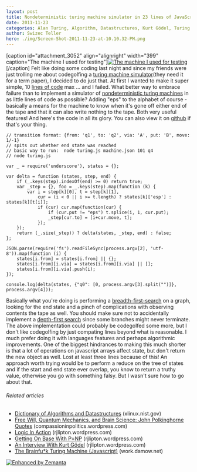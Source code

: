 ```yaml
---
layout: post
title: Nondeterministic turing machine simulator in 23 lines of JavaScript
date: 2011-11-23
categories: Alan Turing, Algorithm, Datastructures, Kurt Gödel, Turing machine
author: Swizec Teller
hero: ./img/Screen-Shot-2011-11-23-at-10.10.32-PM.png
---
```


\[caption id="attachment_3052" align="alignright" width="399" caption="The machine I used for testing"][![The machine I used for testing](http://swizec.com/blog/wp-content/uploads/2011/11/Screen-Shot-2011-11-23-at-10.10.32-PM.png "The machine I used for testing")](./img/Screen-Shot-2011-11-23-at-10.10.32-PM.png)\[/caption] Felt like doing some coding last night and since my friends were just trolling me about codegolfing a [turing machine simulator](http://en.wikipedia.org/wiki/Turing_machine "Turing machine")(they need it for a term paper), I decided to do just that. At first I wanted to make it super simple, 10 [lines of code](http://en.wikipedia.org/wiki/Source_lines_of_code "Source lines of code") max ... and I failed. What better way to embrace failure than to implement a simulator of [nondeterministic turing machines](http://en.wikipedia.org/wiki/Non-deterministic_Turing_machine "Non-deterministic Turing machine") in as little lines of code as possible? Adding "eps" to the alphabet of course - basically a means for the machine to know when it's gone off either end of the tape and that it can also write nothing to the tape. Both very useful features! And here's the code in all its glory. You can also view it on [github](https://github.com/Swizec/random-coding/blob/master/turing.js) if that's your thing.

    // transition format: {from: 'q1', to: 'q2', via: 'A', put: 'B', move: 1/-1}
    // spits out whether end state was reached
    // basic way to run:  node turing.js machine.json 101 q4
    // node turing.js   

    var _ = require('underscore'), states = {};

    var delta = function (states, step, end) {
        if (_.keys(step).indexOf(end) >= 0) return true;
        var _step = {}, foo = _.keys(step).map(function (k) {
            var i = step[k][0], t = step[k][1],
                cur = (i < 0 || i >= t.length) ? states[k]['esp'] :  states[k][t[i]];
                if (cur) cur.map(function(cur) {
                    if (cur.put != "eps") t.splice(i, 1, cur.put);
                    _step[cur.to] = [i+cur.move, t];
                });
        });
        return (_.size(_step)) ? delta(states, _step, end) : false;
    };

    JSON.parse(require('fs').readFileSync(process.argv[2], 'utf-8')).map(function (i) {
        states[i.from] = states[i.from] || {};
        states[i.from][i.via] = states[i.from][i.via] || [];
        states[i.from][i.via].push(i);
    });

    console.log(delta(states, {"q0": [0, process.argv[3].split("")]}, process.argv[4]));

Basically what you're doing is performing a [breadth-first-search](http://en.wikipedia.org/wiki/Breadth-first_search "Breadth-first search") on a graph, looking for the end state and a pinch of complications with observing contents the tape as well. You should make sure not to accidentally implement a [depth-first search](http://en.wikipedia.org/wiki/Depth-first_search "Depth-first search") since some branches might never terminate. The above implementation could probably be codegolfed some more, but I don't like codegolfing by just compating lines beyond what is reasonable. I much prefer doing it with languages features and perhaps algorithmic improvements. One of the biggest hindrances to making this much shorter is that a lot of operations on javascript arrays affect state, but don't return the new object as well. Lost at least three lines because of this! An approach worth trying would be to perform a reduce on the tree of states and if the start and end state ever overlap, you know to return a truthy value, otherwise you go with something falsy. But I wasn't sure how to go about that.

###### Related articles

-   [Dictionary of Algorithms and Datastructures](http://xlinux.nist.gov/dads//) (xlinux.nist.gov)
-   [Free Will, Quantum Mechanics, and Brain Science: John Polkinghorne Quotes](http://compassioninpolitics.wordpress.com/2011/09/29/free-will-quantum-theory-and-brain-science/) (compassioninpolitics.wordpress.com)
-   [Logic In Action](http://rjlipton.wordpress.com/2011/07/28/logic-in-action/) (rjlipton.wordpress.com)
-   [Getting On Base With P=NP](http://rjlipton.wordpress.com/2011/07/04/getting-on-base-with-pnp/) (rjlipton.wordpress.com)
-   [An Interview With Kurt Gödel](http://rjlipton.wordpress.com/2011/10/31/an-interview-with-kurt-gdel/) (rjlipton.wordpress.com)
-   [The Brainfu\*k Turing Machine (Javascript)](http://work.damow.net/random/bf-turing/) (work.damow.net)

[![Enhanced by Zemanta](http://img.zemanta.com/zemified_e.png?x-id=c89197ff-e3d0-4791-867f-053288550625)](http://www.zemanta.com/ "Enhanced by Zemanta")
